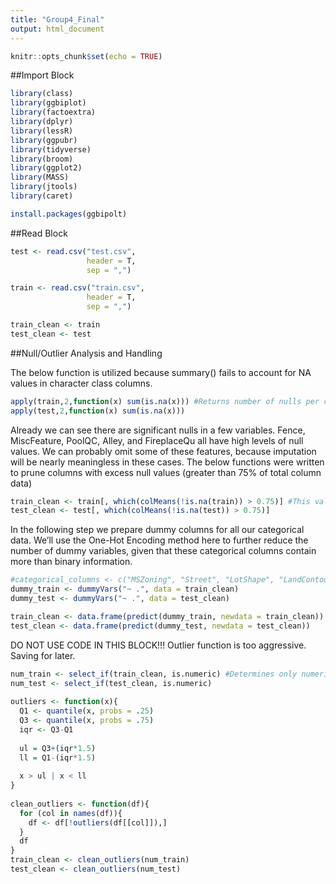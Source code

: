 ---
title: "Group4_Final"
output: html_document
---

```{r setup, include=FALSE}
knitr::opts_chunk$set(echo = TRUE)
```

##Import Block
```{r}
library(class)
library(ggbiplot)
library(factoextra)
library(dplyr)
library(lessR)
library(ggpubr)
library(tidyverse)
library(broom)
library(ggplot2)
library(MASS)
library(jtools)
library(caret)
```
```{r}
install.packages(ggbipolt)
```

##Read Block
```{r}
test <- read.csv("test.csv", 
                 header = T,
                 sep = ",")

train <- read.csv("train.csv", 
                 header = T,
                 sep = ",")

train_clean <- train
test_clean <- test
```

##Null/Outlier Analysis and Handling

The below function is utilized because summary() fails to account for NA values in character class columns.
```{r}
apply(train,2,function(x) sum(is.na(x))) #Returns number of nulls per column.
apply(test,2,function(x) sum(is.na(x)))
```
Already we can see there are significant nulls in a few variables. Fence, MiscFeature, PoolQC, Alley, and FireplaceQu all have high levels of null values. We can probably omit some of these features, because imputation will be nearly meaningless in these cases. The below functions were written to prune columns with excess null values (greater than 75% of total column data)

```{r}
train_clean <- train[, which(colMeans(!is.na(train)) > 0.75)] #This value can be adjusted to be more or less punitive.
test_clean <- test[, which(colMeans(!is.na(test)) > 0.75)]
```

In the following step we prepare dummy columns for all our categorical data. We'll use the One-Hot Encoding method here to further reduce the number of dummy variables, given that these categorical columns contain more than binary information.
```{r}
#categorical_columns <- c("MSZoning", "Street", "LotShape", "LandContour", "Utilities", "LotConfig", "LandSlope", "Neighborhood", "Condition1", "Condition2", "BldgType", "HouseStyle", "YearBuilt", "YearRemodAdd", "RoofStyle", "RoofMatl", "Exterior1st", "Exterior2nd", "MasVnrType", "ExterQual", "ExterCond", "Foundation", "BsmtQual","BsmtCond", "BsmtExposure", "BsmtFinType1","BsmtFinType2", "Heating", "HeatingQC", "CentralAir", "Electrical")
dummy_train <- dummyVars("~ .", data = train_clean)
dummy_test <- dummyVars("~ .", data = test_clean)

train_clean <- data.frame(predict(dummy_train, newdata = train_clean))
test_clean <- data.frame(predict(dummy_test, newdata = test_clean))
```




DO NOT USE CODE IN THIS BLOCK!!! Outlier function is too aggressive. Saving for later.
```{r}
num_train <- select_if(train_clean, is.numeric) #Determines only numeric columns for outlier cleaning
num_test <- select_if(test_clean, is.numeric)
  
outliers <- function(x){
  Q1 <- quantile(x, probs = .25)
  Q3 <- quantile(x, probs = .75)
  iqr <- Q3-Q1
  
  ul = Q3+(iqr*1.5)
  ll = Q1-(iqr*1.5)
    
  x > ul | x < ll
}
  
clean_outliers <- function(df){
  for (col in names(df)){
    df <- df[!outliers(df[[col]]),]
  }
  df
}
train_clean <- clean_outliers(num_train)
test_clean <- clean_outliers(num_test)
```